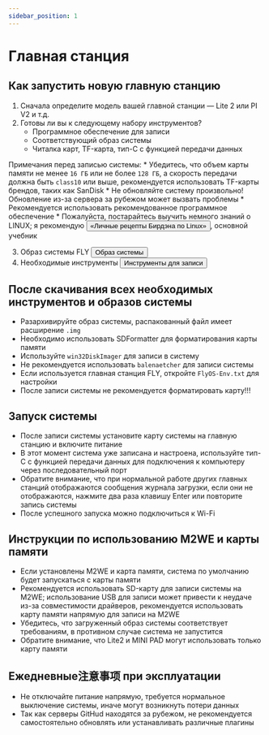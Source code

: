 ```yaml
---
sidebar_position: 1
---
```






# Главная станция

## Как запустить новую главную станцию

  1. Сначала определите модель вашей главной станции — Lite 2 или PI V2 и т.д.
  2. Готовы ли вы к следующему набору инструментов?
        * Программное обеспечение для записи
        * Соответствующий образ системы
        * Читалка карт, TF-карта, тип-C с функцией передачи данных

  Примечания перед записью системы:
        * Убедитесь, что объем карты памяти не менее `16 ГБ` или не более `128 ГБ`, а скорость передачи должна быть `class10` или выше, рекомендуется использовать TF-карты брендов, таких как SanDisk
        * Не обновляйте систему произвольно! Обновление из-за сервера за рубежом может вызвать проблемы
        * Рекомендуется использовать рекомендованное программное обеспечение
        * Пожалуйста, постарайтесь выучить немного знаний о LINUX; я рекомендую <Button variant="contained" disableElevation component="a" rel="noopener" href="https://item.jd.com/12443890.html">«Личные рецепты Бирдэна по Linux»</Button>, основной учебник

  3. Образ системы FLY <Button variant="contained" disableElevation component="a" rel="noopener" href="/docs/category/система-образов">Образ системы</Button>
  4. Необходимые инструменты <Button variant="contained" disableElevation component="a" rel="noopener" href="/docs/ResDownload/auxiliary_software/">Инструменты для записи</Button>

## После скачивания всех необходимых инструментов и образов системы

  * Разархивируйте образ системы, распакованный файл имеет расширение `.img`
  * Необходимо использовать SDFormatter для форматирования карты памяти
  * Используйте `win32DiskImager` для записи в систему
  * Не рекомендуется использовать `balenaetcher` для записи системы
  * Если используется главная станция FLY, откройте `FlyOS-Env.txt` для настройки
  * После записи системы не рекомендуется форматировать карту!!!

## Запуск системы

  * После записи системы установите карту системы на главную станцию и включите питание
  * В этот момент система уже записана и настроена, используйте тип-C с функцией передачи данных для подключения к компьютеру через последовательный порт
  * Обратите внимание, что при нормальной работе других главных станций отображаются сообщения журнала загрузки, если они не отображаются, нажмите два раза клавишу Enter или повторите запись системы
  * После успешного запуска можно подключиться к Wi-Fi


## Инструкции по использованию M2WE и карты памяти

  * Если установлены M2WE и карта памяти, система по умолчанию будет запускаться с карты памяти
  * Рекомендуется использовать SD-карту для записи системы на M2WE; использование USB для записи может привести к неудаче из-за совместимости драйверов, рекомендуется использовать карту памяти напрямую для записи на M2WE
  * Убедитесь, что загруженный образ системы соответствует требованиям, в противном случае система не запустится
  * Обратите внимание, что Lite2 и MINI PAD могут использовать только карту памяти


## Ежедневные注意事项 при эксплуатации

  * Не отключайте питание напрямую, требуется нормальное выключение системы, иначе могут возникнуть потери данных
  * Так как серверы GitHud находятся за рубежом, не рекомендуется самостоятельно обновлять или устанавливать различные плагины
